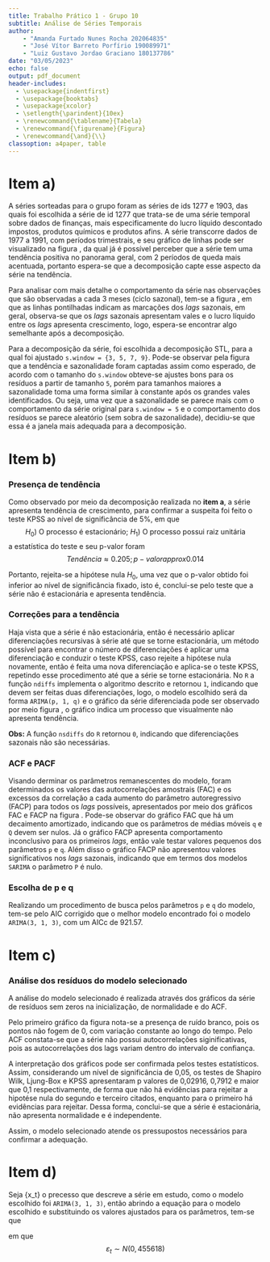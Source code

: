 ```yaml
---
title: Trabalho Prático 1 - Grupo 10
subtitle: Análise de Séries Temporais
author: 
    - "Amanda Furtado Nunes Rocha 202064835"
    - "José Vítor Barreto Porfírio 190089971"
    - "Luiz Gustavo Jordao Graciano 180137786"
date: "03/05/2023"
echo: false
output: pdf_document
header-includes:
  - \usepackage{indentfirst}
  - \usepackage{booktabs}
  - \usepackage{xcolor}
  - \setlength{\parindent}{10ex}
  - \renewcommand{\tablename}{Tabela}
  - \renewcommand{\figurename}{Figura}
  - \renewcommand{\and}{\\}
classoption: a4paper, table
---
```


# Item a)

A séries sorteadas para o grupo foram as séries de ids 1277 e 1903, das quais foi escolhida a série de id 1277 que trata-se de uma série temporal sobre dados de finanças, mais especificamente do lucro líquido descontado impostos, produtos químicos e produtos afins. A série transcorre dados de 1977 a 1991, com períodos trimestrais, e seu gráfico de linhas pode ser visualizado na figura \ref{fig:linhas1277}, da qual já é possível perceber que a série tem uma tendência positiva no panorama geral, com 2 períodos de queda mais acentuada, portanto espera-se que a decomposição capte esse aspecto da série na tendência.

\begin{figure}[!ht]
  \centering
  \includegraphics[width=10cm]{assets/Serie1277_0.png}
  \caption{Gráfico de linhas para o lucro líquido descontado impostos, produtos químicos e produtos afins.}
  \label{fig:linhas1277}
\end{figure}

Para analisar com mais detalhe o comportamento da série nas observações que são observadas a cada 3 meses (ciclo sazonal), tem-se a figura \ref{fig:linhas1277s}, em que as linhas pontilhadas indicam as marcações dos *lags* sazonais, em geral, observa-se que os *lags* sazonais apresentam vales e o lucro líquido entre os *lags* apresenta crescimento, logo, espera-se encontrar algo semelhante após a decomposição.

\begin{figure}[!ht]
  \centering
  \includegraphics[width=10cm]{assets/Serie1277_s.png}
  \caption{Gráfico de linhas, com marcações nas sazonalidades, para o lucro líquido descontado impostos, produtos químicos e produtos afins.}
  \label{fig:linhas1277s}
\end{figure}

Para a decomposição da série, foi escolhida a decomposição STL, para a qual foi ajustado `s.window = {3, 5, 7, 9}`. Pode-se observar pela figura \ref{fig:linhas1277stl} que a tendência e sazonalidade foram captadas assim como esperado, de acordo com o tamanho do `s.window` obteve-se ajustes bons para os resíduos a partir de tamanho `5`, porém para tamanhos maiores a sazonalidade toma uma forma similar à constante após os grandes vales identificados. Ou seja, uma vez que a sazonalidade se parece mais com o comportamento da série original para `s.window = 5` e o comportamento dos resíduos se parece aleatório (sem sobra de sazonalidade), decidiu-se que essa é a janela mais adequada para a decomposição.

\begin{figure}[!ht]
  \centering
  \includegraphics[width=15cm]{assets/Serie1277_stl.png}
  \caption{Gráficos de linhas da decomposição STL para a série do lucro líquido descontado impostos, produtos químicos e produtos afins.}
  \label{fig:linhas1277stl}
\end{figure}

\clearpage

# Item b)

### Presença de tendência

Como observado por meio da decomposição realizada no **item a**, a série apresenta tendência de crescimento, para confirmar a suspeita foi feito o teste KPSS ao nível de significância de 5\%, em que
$$H_0) \text{ O processo é estacionário};~ H_1) \text{ O processo possui raiz unitária}$$
a estatística do teste e seu p-valor foram
$$Tendência \approx 0.205; p-valor approx 0.014$$

Portanto, rejeita-se a hipótese nula $H_0$, uma vez que o p-valor obtido foi inferior ao nível de significância fixado, isto é, conclui-se pelo teste que a série não é estacionária e apresenta tendência.

### Correções para a tendência

Haja vista que a série é não estacionária, então é necessário aplicar diferenciações recursivas à série até que se torne estacionária, um método possível para encontrar o número de diferenciações é aplicar uma diferenciação e conduzir o teste KPSS, caso rejeite a hipótese nula novamente, então é feita uma nova diferenciação e aplica-se o teste KPSS, repetindo esse procedimento até que a série se torne estacionária. No `R` a função `ndiffs` implementa o algoritmo descrito e retornou `1`, indicando que devem ser feitas duas diferenciações, logo, o modelo escolhido será da forma `ARIMA(p, 1, q)` e o gráfico da série diferenciada pode ser observado por meio figura \ref{fig:linhas1277est}, o gráfico indica um processo que visualmente não apresenta tendência.

\begin{figure}[!ht]
  \centering
  \includegraphics[width=10cm]{assets/Serie1277_diferenciada.png}
  \caption{Gráficos de linhas para a série, diferenciada duas vezes, do lucro líquido descontado impostos, produtos químicos e produtos afins.}
  \label{fig:linhas1277est}
\end{figure}

__Obs:__ A função `nsdiffs` do `R` retornou `0`, indicando que diferenciações sazonais não são necessárias.

\clearpage

### ACF e PACF

Visando derminar os parâmetros remanescentes do modelo, foram determinados os valores das autocorrelações amostrais (FAC) e os excessos da correlação a cada aumento do parâmetro autoregressivo (FACP) para todos os *lags* possíveis, apresentados por meio dos gráficos FAC e FACP na figura \ref{fig:acfpacf1277}. Pode-se observar do gráfico FAC que há um decaimento amortizado, indicando que os parâmetros de médias móveis `q` e `Q` devem ser nulos. Já o gráfico FACP apresenta comportamento inconclusivo para os primeiros *lags*, então vale testar valores pequenos dos parâmetros `p` e `q`. Além disso o gráfico FACP não apresentou valores significativos nos *lags* sazonais, indicando que em termos dos modelos `SARIMA` o parâmetro `P` é nulo.

\begin{figure}[!ht]
  \centering
  \includegraphics[width=10cm]{assets/Serie1277_diferenciada.png}
  \caption{Gráficos FAC e FACP, respectivamente, para a série diferenciada do lucro líquido descontado impostos, produtos químicos e produtos afins.}
  \label{fig:acfpacf1277}
\end{figure}

### Escolha de p e q

Realizando um procedimento de busca pelos parâmetros `p` e `q` do modelo, tem-se pelo AIC corrigido que o melhor modelo encontrado foi o modelo `ARIMA(3, 1, 3)`, com um AICc de 921.57.

\begin{table}[!h]

\caption{\label{tab:params_search}AICc calculados para tamanhos pequenos dos parâmetros p e q}
\centering
\begin{tabular}[t]{rrr}
\toprule
p & q & AICc\\
\midrule
\cellcolor{gray!6}{3} & \cellcolor{gray!6}{3} & \cellcolor{gray!6}{921.57}\\
3 & 2 & 921.65\\
\cellcolor{gray!6}{3} & \cellcolor{gray!6}{1} & \cellcolor{gray!6}{926.46}\\
3 & 0 & 927.29\\
\cellcolor{gray!6}{2} & \cellcolor{gray!6}{3} & \cellcolor{gray!6}{931.91}\\
\addlinespace
2 & 2 & 934.87\\
\cellcolor{gray!6}{0} & \cellcolor{gray!6}{1} & \cellcolor{gray!6}{936.62}\\
1 & 3 & 937.65\\
\cellcolor{gray!6}{0} & \cellcolor{gray!6}{2} & \cellcolor{gray!6}{938.85}\\
1 & 1 & 938.85\\
\addlinespace
\cellcolor{gray!6}{0} & \cellcolor{gray!6}{3} & \cellcolor{gray!6}{939.20}\\
2 & 1 & 940.34\\
\cellcolor{gray!6}{1} & \cellcolor{gray!6}{2} & \cellcolor{gray!6}{941.17}\\
2 & 0 & 942.33\\
\cellcolor{gray!6}{1} & \cellcolor{gray!6}{0} & \cellcolor{gray!6}{943.36}\\
\addlinespace
0 & 0 & 951.33\\
\bottomrule
\end{tabular}
\end{table}

\clearpage

# Item c)
### Análise dos resíduos do modelo selecionado
A análise do modelo selecionado é realizada através dos gráficos da série de resíduos sem zeros na inicialização, de normalidade e do ACF.

\begin{figure}[!ht]
  \centering
  \includegraphics[width=10cm]{assets/residuos1277.png}
  \caption{Gráficos de linha, qqplot e acf dos resíduos, respectivamente, para o modelo `ARIMA(3, 1, 3)`.}
  \label{fig:res1277}
\end{figure}

Pelo primeiro gráfico da figura \ref{fig:res1277} nota-se a presença de ruído branco, pois os pontos não fogem de 0, com variação constante ao longo do tempo. Pelo  ACF constata-se que a série não possui autocorrelações siginificativas, pois as autocorrelações dos lags variam dentro do intervalo de confiança. 

A interpretação  dos gráficos pode ser confirmada pelos testes estatísticos. Assim, considerando um nível de significância de 0,05, os testes de Shapiro Wilk, Ljung-Box e KPSS apresentaram p valores de 0,02916, 0,7912 e maior que 0,1 respectivamente, de forma que não há evidências para rejeitar a hipotése nula do segundo e terceiro citados, enquanto para o primeiro há evidências para rejeitar. Dessa forma, conclui-se que a série é estacionária, não apresenta normalidade e é independente.

Assim, o modelo selecionado atende os pressupostos necessários para confirmar a adequação.

# Item d)

Seja {x_t} o precesso que descreve a série em estudo, como o modelo escolhido foi `ARIMA(3, 1, 3)`, então abrindo a equação para o modelo escolhido e substituindo os valores ajustados para os parâmetros, tem-se que 

\begin{align*}
\Phi(B)_3\nabla x_t &= \Theta(B)_3 \varepsilon_t \\
(1 - \phi_1B - \phi_2B^2 - \phi_3B^3)(x_t - x_{t-1}) &= (1 + \theta_1B + \theta_2B^2 + \theta_3B^3) \varepsilon_t \\
(1 - \phi_1B - \phi_2B^2 - \phi_3B^3)(x_t - x_{t-1}) &= \varepsilon_t + 0.3055\varepsilon_{t-1} + 0.7668\varepsilon_{t-2} + 0.65925\varepsilon_{t-3}\\
(1 + 0.80471B + 0.8719B^2 + 0.8802B^3)(x_t - x_{t-1}) &= \varepsilon_t + 0.3055\varepsilon_{t-1} + 0.7668\varepsilon_{t-2} + 0.65925\varepsilon_{t-3}\\
x_t &= 0.1953x_{t-1} - 0.0672x_{t-2} - 0.0083x_{t-2} + 0.8802x_{t-3} + \\
&\varepsilon_t + 0.3055\varepsilon_{t-1} + 0.7668\varepsilon_{t-2} + 0.65925\varepsilon_{t-3}\\
\end{align*}
em que 
$$\varepsilon_t \sim N(0, 455618)$$